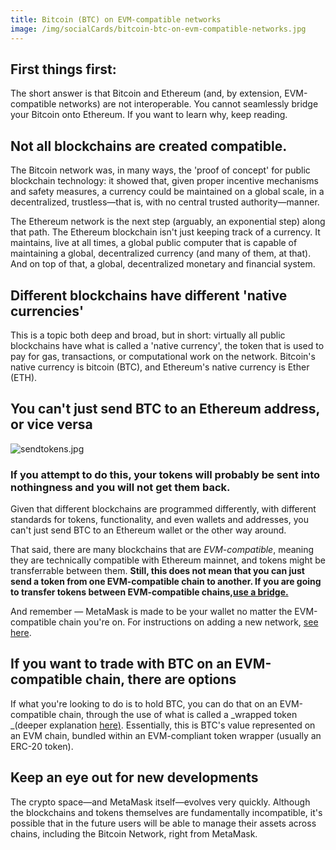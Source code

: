 ```yaml
---
title: Bitcoin (BTC) on EVM-compatible networks
image: /img/socialCards/bitcoin-btc-on-evm-compatible-networks.jpg
---
```



<CustomLayout />

## First things first:

The short answer is that Bitcoin and Ethereum (and, by extension, EVM-compatible networks) are not interoperable. You cannot seamlessly bridge your Bitcoin onto Ethereum. If you want to learn why, keep reading.

## Not all blockchains are created compatible.

The Bitcoin network was, in many ways, the 'proof of concept' for public blockchain technology: it showed that, given proper incentive mechanisms and safety measures, a currency could be maintained on a global scale, in a decentralized, trustless—that is, with no central trusted authority—manner.

The Ethereum network is the next step (arguably, an exponential step) along that path. The Ethereum blockchain isn't just keeping track of a currency. It maintains, live at all times, a global public computer that is capable of maintaining a global, decentralized currency (and many of them, at that). And on top of that, a global, decentralized monetary and financial system.

## Different blockchains have different 'native currencies'

This is a topic both deep and broad, but in short: virtually all public blockchains have what is called a 'native currency', the token that is used to pay for gas, transactions, or computational work on the network. Bitcoin's native currency is bitcoin (BTC), and Ethereum's native currency is Ether (ETH).

## You can't just send BTC to an Ethereum address, or vice versa

<div class="center-container">
  <div class="img-medium">
    <img
      src={
        require("../../img/networks-and-sidechains/bitcoin-btc-on-evm-compatible-networks/sendtokens.jpg")
          .default
      }
      alt="sendtokens.jpg"
    />
  </div>
</div>

### **If you attempt to do this, your tokens will probably be sent into nothingness and you will not get them back.**

Given that different blockchains are programmed differently, with different standards for tokens, functionality, and even wallets and addresses, you can't just send BTC to an Ethereum wallet or the other way around.

That said, there are many blockchains that are _EVM-compatible_, meaning they are technically compatible with Ethereum mainnet, and tokens might be transferrable between them. **Still, this does not mean that you can just send a token from one EVM-compatible chain to another. If you are going to transfer tokens between EVM-compatible chains,[use a bridge.](/networks-and-sidechains/field-guide-to-bridges)**

And remember — MetaMask is made to be your wallet no matter the EVM-compatible chain you're on. For instructions on adding a new network, [see here](/networks-and-sidechains/managing-networks/how-to-add-a-custom-network-rpc).

## If you want to trade with BTC on an EVM-compatible chain, there are options

If what you're looking to do is to hold BTC, you can do that on an EVM-compatible chain, through the use of what is called a _wrapped token _(deeper explanation [here)](/managing-my-tokens/user-guide-tokens). Essentially, this is BTC's value represented on an EVM chain, bundled within an EVM-compliant token wrapper (usually an ERC-20 token).

## Keep an eye out for new developments

The crypto space—and MetaMask itself—evolves very quickly. Although the blockchains and tokens themselves are fundamentally incompatible, it's possible that in the future users will be able to manage their assets across chains, including the Bitcoin Network, right from MetaMask.

